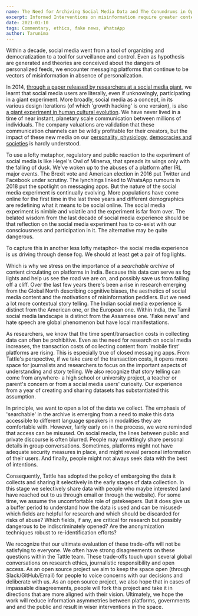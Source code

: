 ```yaml
---
name: The Need for Archiving Social Media Data and The Conundrums in Opening It
excerpt: Informed Interventions on misinformation require greater contextual story telling. Social media archives are an important resource in the process. 
date: 2021-01-10
tags: Commentary, ethics, fake news, WhatsApp
author: Tarunima
---
```


Within a decade, social media went from a tool of organizing and democratization to a tool for surveillance and control. Even as hypothesis are generated and theories are conceived about the dangers of personalized feeds, we encounter messaging platforms that continue to be vectors of misinformation in absence of personalization.

In 2014, [through a paper released by researchers at a social media giant](https://www.pnas.org/content/111/24/8788), we learnt that social media users are literally, even if unknowingly, participating in a giant experiment. More broadly, social media as a concept, in its various design iterations (of which 'growth hacking' is one version), is also [a giant experiment in human cultural evolution](https://jimruttshow.blubrry.net/simon-dedeo/#). We have never lived in a time of near instant, planetary scale communication between millions of individuals. The company valuations are validation that these communication channels can be wildly profitable for their creators, but the impact of these new media on our [personality, physiology](https://openlibrary.org/works/OL20907469W/The_Hype_Machine?edition=), [democracies and societies](https://openlibrary.org/works/OL18201749W/The_Age_of_Surveillance_Capitalism) is hardly understood.

To use a lofty metaphor, regulatory and public reaction to the experiment of social media is like Hegel's Owl of Minerva, that spreads its wings only with the falling of dusk. We've woken up to the abuses of a platform after IRL major events. The Brexit vote and American election in 2016 put Twitter and Facebook under scrutiny. The lynchings linked to WhatsApp rumours in 2018 put the spotlight on messaging apps. But the nature of the social media experiment is continually evolving. More populations have come online for the first time in the last three years and different demographics are redefining what it means to be social online. The social media experiment is nimble and volatile and the experiment is far from over. The belated wisdom from the last decade of social media experience should be that reflection on the social media experiment has to co-exist with our consciousness and participation in it.  The alternative may be quite dangerous.

To capture this in another less lofty metaphor- the social media experience is us driving through dense fog. We should at least get a pair of fog lights.

Which is why we stress on the importance of a *searchable archive* of content circulating on platforms in India. Because this data can serve as fog lights and help us see the road we are on, and possibly save us from falling off a cliff. Over the last few years there's been a rise in research emerging from the Global North describing cognitive biases, the aesthetics of social media content and the motivations of  misinformation peddlers. But we need a lot more contextual story telling. The Indian social media experience is distinct from the American one, or the European one. Within India, the Tamil social media landscape is distinct from the Assamese one. 'Fake news' and hate speech are global phenomenon but have local manifestations.

As researchers, we know that the time spent/transaction costs  in collecting data can often be prohibitive. Even as the need for research on social media increases, the transaction costs of  collecting content from 'mobile first' platforms are rising. This is especially true of closed messaging apps. From Tattle's perspective, if we take care of the transaction costs, it opens more space for journalists and researchers to focus on the important aspects of understanding and story telling. We also recognize that story telling can come from anywhere- a high school or university project, a teacher or parent's concern or from a social media users' curiosity. Our experience from a year of creating and sharing datasets has substantiated this assumption.

In principle, we want to open a lot of the data we collect. The emphasis of 'searchable' in the archive is emerging from a need to make this data accessible to different language speakers in modalities they are comfortable with. However, fairly early on in the process, we were reminded that access can be misused. On social media, the lines between public and private discourse is often blurred. People may unwittingly share personal details in group conversations. Sometimes, platforms might not have adequate security measures in place, and might reveal personal information of their users. And finally, people might not always seek data with the best of intentions.

Consequently, Tattle has adopted the policy of embargoing the data it collects and sharing it selectively in the early stages of data collection. In this stage we selectively share data with people who maybe interested (and have reached out to us through email or through the website). For some time, we assume the uncomfortable role of gatekeepers. But it does give us a buffer period to understand how the data is used and can be misused- which fields are helpful for research and which should be discarded for risks of abuse? Which fields, if any, are critical for research but possibly dangerous to be indiscriminately opened? Are the anonymization techniques robust to re-identification efforts?

We recognize that our ultimate evaluation of these trade-offs will not be satisfying to everyone. We often have strong disagreements on these questions within the Tattle team. These trade-offs touch upon several global conversations on research ethics, journalistic responsibility and open access.  As an open source project we aim to keep the space open (through Slack/GitHub/Email) for people to voice concerns with our decisions and deliberate with us. As an open source project, we also hope that in cases of impassable disagreements, people will fork this project and take it in directions that are more aligned with their vision. Ultimately, we hope the work will reduce information asymmetries between platforms, governments and and the public and result in wiser interventions in the space.
